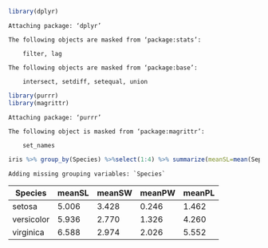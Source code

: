 

```r
library(dplyr)
```

    
    Attaching package: ‘dplyr’
    
    The following objects are masked from ‘package:stats’:
    
        filter, lag
    
    The following objects are masked from ‘package:base’:
    
        intersect, setdiff, setequal, union
    



```r
library(purrr)
library(magrittr)
```

    
    Attaching package: ‘purrr’
    
    The following object is masked from ‘package:magrittr’:
    
        set_names
    



```r
iris %>% group_by(Species) %>%select(1:4) %>% summarize(meanSL=mean(Sepal.Length),meanSW=mean(Sepal.Width),meanPW=mean(Petal.Width),meanPL=mean(Petal.Length))
```

    Adding missing grouping variables: `Species`



<table>
<thead><tr><th>Species</th><th>meanSL</th><th>meanSW</th><th>meanPW</th><th>meanPL</th></tr></thead>
<tbody>
	<tr><td>setosa    </td><td>5.006     </td><td>3.428     </td><td>0.246     </td><td>1.462     </td></tr>
	<tr><td>versicolor</td><td>5.936     </td><td>2.770     </td><td>1.326     </td><td>4.260     </td></tr>
	<tr><td>virginica </td><td>6.588     </td><td>2.974     </td><td>2.026     </td><td>5.552     </td></tr>
</tbody>
</table>




```r

```
